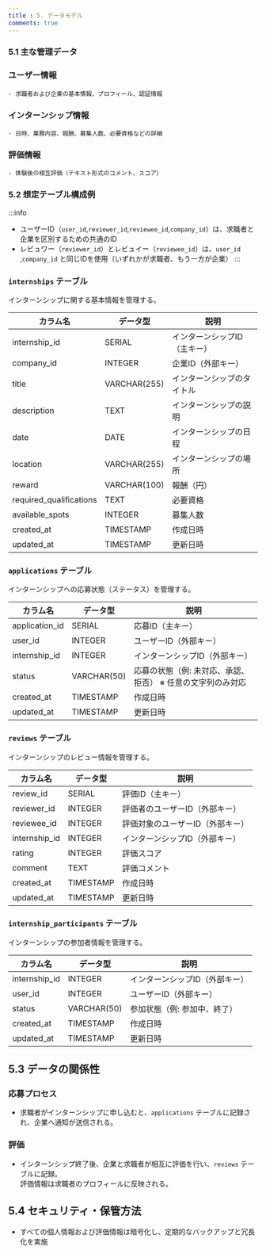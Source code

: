 ```yaml
---
title : 5. データモデル
comments: true
---
```


### 5.1 主な管理データ

### ユーザー情報
    - 求職者および企業の基本情報、プロフィール、認証情報
### インターンシップ情報
    - 日時、業務内容、報酬、募集人数、必要資格などの詳細
### 評価情報
    - 体験後の相互評価（テキスト形式のコメント、スコア）

### 5.2 想定テーブル構成例

:::info
- ユーザーID（`user_id`,`reviewer_id`,`reviewee_id`,`company_id`）は、求職者と企業を区別するための共通のID
- レビュワー（`reviewer_id`）とレビュイー（`reviewee_id`）は、`user_id` ,`company_id` と同じIDを使用（いずれかが求職者、もう一方が企業）
:::

### `internships` テーブル
インターンシップに関する基本情報を管理する。

| カラム名               | データ型        | 説明                                   |
|------------------------|-----------------|----------------------------------------|
| internship_id          | SERIAL          | インターンシップID（主キー）           |
| company_id             | INTEGER         | 企業ID（外部キー）                     |
| title                  | VARCHAR(255)     | インターンシップのタイトル             |
| description            | TEXT            | インターンシップの説明                 |
| date                   | DATE            | インターンシップの日程                 |
| location               | VARCHAR(255)     | インターンシップの場所                 |
| reward                 | VARCHAR(100)     | 報酬（円）                            |
| required_qualifications| TEXT            | 必要資格                               |
| available_spots        | INTEGER         | 募集人数                               |
| created_at             | TIMESTAMP       | 作成日時                               |
| updated_at             | TIMESTAMP       | 更新日時                               |

### `applications` テーブル
インターンシップへの応募状態（ステータス）を管理する。

| カラム名          | データ型        | 説明                                 |
|-------------------|-----------------|--------------------------------------|
| application_id    | SERIAL          | 応募ID（主キー）                     |
| user_id           | INTEGER         | ユーザーID（外部キー）               |
| internship_id     | INTEGER         | インターンシップID（外部キー）       |
| status            | VARCHAR(50)     | 応募の状態（例: 未対応、承認、拒否） ※ 任意の文字列のみ対応 |
| created_at        | TIMESTAMP       | 作成日時                             |
| updated_at        | TIMESTAMP       | 更新日時                             |

### `reviews` テーブル
インターンシップのレビュー情報を管理する。

| カラム名         | データ型       | 説明                                 |
|------------------|----------------|--------------------------------------|
| review_id        | SERIAL         | 評価ID（主キー）                     |
| reviewer_id      | INTEGER        | 評価者のユーザーID（外部キー）       |
| reviewee_id      | INTEGER        | 評価対象のユーザーID（外部キー）     |
| internship_id    | INTEGER        | インターンシップID（外部キー）       |
| rating           | INTEGER        | 評価スコア                           |
| comment          | TEXT           | 評価コメント                         |
| created_at       | TIMESTAMP      | 作成日時                             |
| updated_at       | TIMESTAMP      | 更新日時                             |

### `internship_participants` テーブル
インターンシップの参加者情報を管理する。

| カラム名         | データ型       | 説明                                 |
|------------------|----------------|--------------------------------------|
| internship_id    | INTEGER        | インターンシップID（外部キー）       |
| user_id          | INTEGER        | ユーザーID（外部キー）               |
| status           | VARCHAR(50)    | 参加状態（例: 参加中、終了）         |
| created_at       | TIMESTAMP      | 作成日時                             |
| updated_at       | TIMESTAMP      | 更新日時                             |

## 5.3 データの関係性

### 応募プロセス
- 求職者がインターンシップに申し込むと、`applications` テーブルに記録され、企業へ通知が送信される。
### 評価
- インターンシップ終了後、企業と求職者が相互に評価を行い、`reviews` テーブルに記録。  
評価情報は求職者のプロフィールに反映される。

## 5.4 セキュリティ・保管方法
- すべての個人情報および評価情報は暗号化し、定期的なバックアップと冗長化を実施